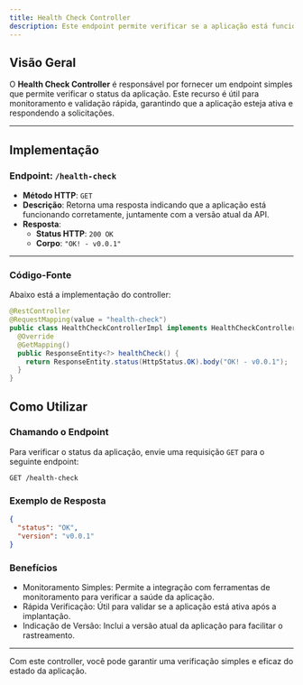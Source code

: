 ```yaml
---
title: Health Check Controller
description: Este endpoint permite verificar se a aplicação está funcionando corretamente e mostra sua versão.
---
```


## Visão Geral

O **Health Check Controller** é responsável por fornecer um endpoint simples que permite verificar o status da aplicação. Este recurso é útil para monitoramento e validação rápida, garantindo que a aplicação esteja ativa e respondendo a solicitações.

---

## Implementação

### Endpoint: `/health-check`

- **Método HTTP**: `GET`
- **Descrição**: Retorna uma resposta indicando que a aplicação está funcionando corretamente, juntamente com a versão atual da API.
- **Resposta**:
  - **Status HTTP**: `200 OK`
  - **Corpo**: `"OK! - v0.0.1"`

---

### Código-Fonte

Abaixo está a implementação do controller:

```java
@RestController
@RequestMapping(value = "health-check")
public class HealthCheckControllerImpl implements HealthCheckController {
  @Override
  @GetMapping()
  public ResponseEntity<?> healthCheck() {
    return ResponseEntity.status(HttpStatus.OK).body("OK! - v0.0.1");
  }
}
```

## Como Utilizar

### Chamando o Endpoint

Para verificar o status da aplicação, envie uma requisição `GET` para o seguinte endpoint:

`GET /health-check`

### Exemplo de Resposta

```json
{
  "status": "OK",
  "version": "v0.0.1"
}
```

### Benefícios

- Monitoramento Simples: Permite a integração com ferramentas de monitoramento para verificar a saúde da aplicação.
- Rápida Verificação: Útil para validar se a aplicação está ativa após a implantação.
- Indicação de Versão: Inclui a versão atual da aplicação para facilitar o rastreamento.

--- 

Com este controller, você pode garantir uma verificação simples e eficaz do estado da aplicação.

